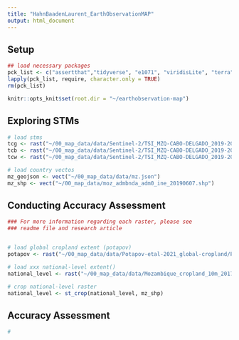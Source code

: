 ```yaml
---
title: "HahnBaadenLaurent_EarthObservationMAP"
output: html_document
---
```


## Setup
```r
## load necessary packages
pck_list <- c("assertthat","tidyverse", "e1071", "viridisLite", "terra", "randomForest", "sf",)
lapply(pck_list, require, character.only = TRUE)
rm(pck_list)

knitr::opts_knit$set(root.dir = "~/earthobservation-map")

```
## Exploring STMs
```r
# load stms
tcg <- rast("~/00_map_data/data/Sentinel-2/TSI_MZQ-CABO-DELGADO_2019-2023_SEN2_TCG.tif")
tcb <- rast("~/00_map_data/data/Sentinel-2/TSI_MZQ-CABO-DELGADO_2019-2023_SEN2_TCB.tif")
tcw <- rast("~/00_map_data/data/Sentinel-2/TSI_MZQ-CABO-DELGADO_2019-2023_SEN2_TCW.tif")

# load country vectos
mz_geojson <- vect("~/00_map_data/data/mz.json")
mz_shp <- vect("~/00_map_data/moz_admbnda_adm0_ine_20190607.shp")

```
## Conducting Accuracy Assessment
```r
### For more information regarding each raster, please see 
### readme file and research article


# load global cropland extent (potapov)
potapov <- rast("~/00_map_data/data/Potapov-etal-2021_global-cropland/Potapov-etal-2021_global-cropland_2019.tif")

# load xxx national-level extent()
national_level <- rast("~/00_map_data/data/Mozambique_cropland_10m_2017_2019.tif")

# crop national-level raster
national_level <- st_crop(national_level, mz_shp)
```

## Accuracy Assessment
```r
# 
```